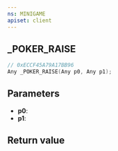 ```yaml
---
ns: MINIGAME
apiset: client
---
```

## _POKER_RAISE

```c
// 0xECCF45A79A17BB96
Any _POKER_RAISE(Any p0, Any p1);
```


## Parameters
* **p0**:
* **p1**:

## Return value
